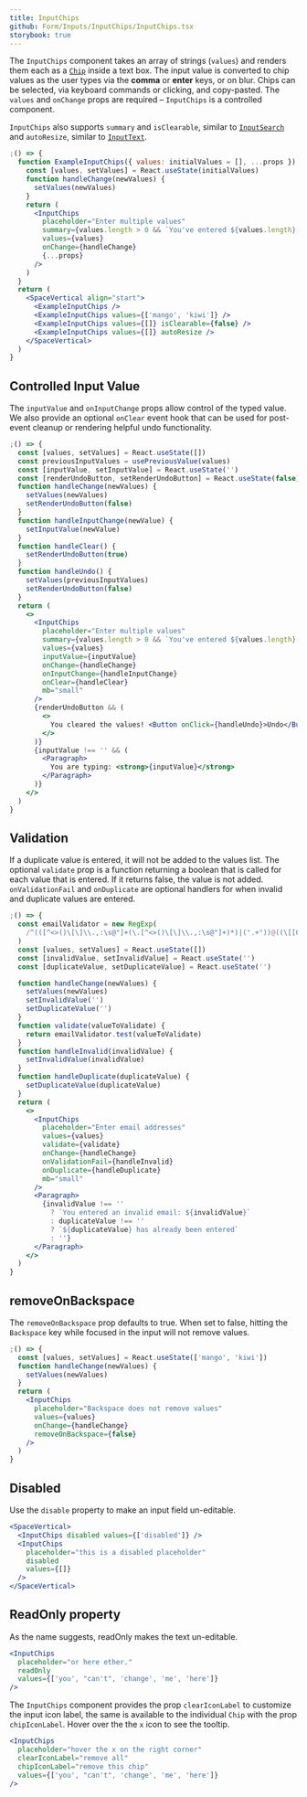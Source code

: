 ```yaml
---
title: InputChips
github: Form/Inputs/InputChips/InputChips.tsx
storybook: true
---
```


The `InputChips` component takes an array of strings (`values`) and renders them each as a [`Chip`](/components/content/chip) inside a text box.
The input value is converted to chip values as the user types via the <strong>comma</strong> or <strong>enter</strong> keys, or on blur.
Chips can be selected, via keyboard commands or clicking, and copy-pasted.
The `values` and `onChange` props are required – `InputChips` is a controlled component.

`InputChips` also supports `summary` and `isClearable`, similar to [`InputSearch`](../input-search) and `autoResize`, similar to [`InputText`](../input-text).

```jsx
;() => {
  function ExampleInputChips({ values: initialValues = [], ...props }) {
    const [values, setValues] = React.useState(initialValues)
    function handleChange(newValues) {
      setValues(newValues)
    }
    return (
      <InputChips
        placeholder="Enter multiple values"
        summary={values.length > 0 && `You've entered ${values.length} items`}
        values={values}
        onChange={handleChange}
        {...props}
      />
    )
  }
  return (
    <SpaceVertical align="start">
      <ExampleInputChips />
      <ExampleInputChips values={['mango', 'kiwi']} />
      <ExampleInputChips values={[]} isClearable={false} />
      <ExampleInputChips values={[]} autoResize />
    </SpaceVertical>
  )
}
```

## Controlled Input Value

The `inputValue` and `onInputChange` props allow control of the typed value. We also provide an optional `onClear` event hook that can be used for post-event cleanup or rendering helpful undo functionality.

```jsx
;() => {
  const [values, setValues] = React.useState([])
  const previousInputValues = usePreviousValue(values)
  const [inputValue, setInputValue] = React.useState('')
  const [renderUndoButton, setRenderUndoButton] = React.useState(false)
  function handleChange(newValues) {
    setValues(newValues)
    setRenderUndoButton(false)
  }
  function handleInputChange(newValue) {
    setInputValue(newValue)
  }
  function handleClear() {
    setRenderUndoButton(true)
  }
  function handleUndo() {
    setValues(previousInputValues)
    setRenderUndoButton(false)
  }
  return (
    <>
      <InputChips
        placeholder="Enter multiple values"
        summary={values.length > 0 && `You've entered ${values.length} items`}
        values={values}
        inputValue={inputValue}
        onChange={handleChange}
        onInputChange={handleInputChange}
        onClear={handleClear}
        mb="small"
      />
      {renderUndoButton && (
        <>
          You cleared the values! <Button onClick={handleUndo}>Undo</Button>
        </>
      )}
      {inputValue !== '' && (
        <Paragraph>
          You are typing: <strong>{inputValue}</strong>
        </Paragraph>
      )}
    </>
  )
}
```

## Validation

If a duplicate value is entered, it will not be added to the values list.
The optional `validate` prop is a function returning a boolean that is called for each value that is entered.
If it returns false, the value is not added. `onValidationFail` and `onDuplicate` are optional handlers for when
invalid and duplicate values are entered.

```jsx
;() => {
  const emailValidator = new RegExp(
    /^(([^<>()\[\]\\.,:\s@"]+(\.[^<>()\[\]\\.,:\s@"]+)*)|(".+"))@((\[[0-9]{1,3}\.[0-9]{1,3}\.[0-9]{1,3}\.[0-9]{1,3}])|(([a-zA-Z\-0-9]+\.)+[a-zA-Z]{2,}))$/
  )
  const [values, setValues] = React.useState([])
  const [invalidValue, setInvalidValue] = React.useState('')
  const [duplicateValue, setDuplicateValue] = React.useState('')

  function handleChange(newValues) {
    setValues(newValues)
    setInvalidValue('')
    setDuplicateValue('')
  }
  function validate(valueToValidate) {
    return emailValidator.test(valueToValidate)
  }
  function handleInvalid(invalidValue) {
    setInvalidValue(invalidValue)
  }
  function handleDuplicate(duplicateValue) {
    setDuplicateValue(duplicateValue)
  }
  return (
    <>
      <InputChips
        placeholder="Enter email addresses"
        values={values}
        validate={validate}
        onChange={handleChange}
        onValidationFail={handleInvalid}
        onDuplicate={handleDuplicate}
        mb="small"
      />
      <Paragraph>
        {invalidValue !== ''
          ? `You entered an invalid email: ${invalidValue}`
          : duplicateValue !== ''
          ? `${duplicateValue} has already been entered`
          : ''}
      </Paragraph>
    </>
  )
}
```

## removeOnBackspace

The `removeOnBackspace` prop defaults to true.
When set to false, hitting the `Backspace` key while focused in the input will not remove values.

```jsx
;() => {
  const [values, setValues] = React.useState(['mango', 'kiwi'])
  function handleChange(newValues) {
    setValues(newValues)
  }
  return (
    <InputChips
      placeholder="Backspace does not remove values"
      values={values}
      onChange={handleChange}
      removeOnBackspace={false}
    />
  )
}
```

## Disabled

Use the `disable` property to make an input field un-editable.

```jsx
<SpaceVertical>
  <InputChips disabled values={['disabled']} />
  <InputChips
    placeholder="this is a disabled placeholder"
    disabled
    values={[]}
  />
</SpaceVertical>
```

## ReadOnly property

As the name suggests, readOnly makes the text un-editable.

```jsx
<InputChips
  placeholder="or here ether."
  readOnly
  values={['you', "can't", 'change', 'me', 'here']}
/>
```

The `InputChips` component provides the prop `clearIconLabel` to customize the input icon label, the same is available to the individual `Chip` with the prop `chipIconLabel`. Hover over the the `x` icon to see the tooltip.

```jsx
<InputChips
  placeholder="hover the x on the right corner"
  clearIconLabel="remove all"
  chipIconLabel="remove this chip"
  values={['you', "can't", 'change', 'me', 'here']}
/>
```
